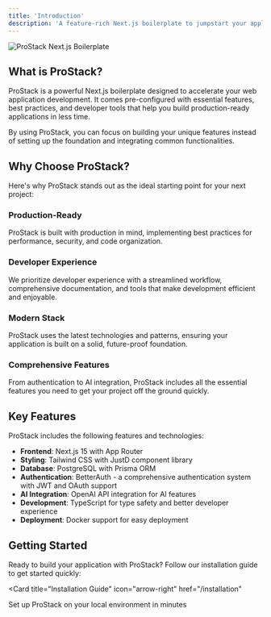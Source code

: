```yaml
---
title: 'Introduction'
description: 'A feature-rich Next.js boilerplate to jumpstart your application development'
---
```


<img
  src="/images/og.png"
  alt="ProStack Next.js Boilerplate"
/>

## What is ProStack?

ProStack is a powerful Next.js boilerplate designed to accelerate your web application development. It comes pre-configured with essential features, best practices, and developer tools that help you build production-ready applications in less time.

By using ProStack, you can focus on building your unique features instead of setting up the foundation and integrating common functionalities.

## Why Choose ProStack?

Here's why ProStack stands out as the ideal starting point for your next project:

### Production-Ready

ProStack is built with production in mind, implementing best practices for performance, security, and code organization.

### Developer Experience

We prioritize developer experience with a streamlined workflow, comprehensive documentation, and tools that make development efficient and enjoyable.

### Modern Stack

ProStack uses the latest technologies and patterns, ensuring your application is built on a solid, future-proof foundation.

### Comprehensive Features

From authentication to AI integration, ProStack includes all the essential features you need to get your project off the ground quickly.

## Key Features

ProStack includes the following features and technologies:

- **Frontend**: Next.js 15 with App Router
- **Styling**: Tailwind CSS with JustD component library
- **Database**: PostgreSQL with Prisma ORM
- **Authentication**: BetterAuth - a comprehensive authentication system with JWT and OAuth support
- **AI Integration**: OpenAI API integration for AI features
- **Development**: TypeScript for type safety and better developer experience
- **Deployment**: Docker support for easy deployment

## Getting Started

Ready to build your application with ProStack? Follow our installation guide to get started quickly:

<Card
  title="Installation Guide"
  icon="arrow-right"
  href="/installation"
>
  Set up ProStack on your local environment in minutes
</Card>
